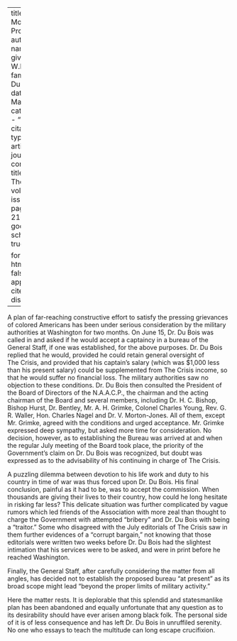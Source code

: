 
---
title: 'A Momentous Proposal'
author:
  - name:
      given: W.E.B.
      family: Du Bois
date: Mar. 1918
categories: 
  - ""
citation: 
  type: article-journal
  container-title: The Crisis
  volume: 16
  issue: 5
  page: 215-216
google-scholar: true

format:
  html:
    toc: false
    appendix-cite-as: display
---


A plan of far-reaching constructive effort to satisfy the pressing grievances of colored Americans has been under serious consideration by the military authorities at Washington for two months. On June 15, Dr. Du Bois was called in and asked if he would accept a captaincy in a bureau of the General Staff, if one was established, for the above purposes. Dr. Du Bois replied that he would, provided he could retain general oversight of <span class = "small-caps">The Crisis</span>, and provided that his captain's salary (which was $1,000 less than his present salary) could be supplemented from <span class = "small-caps">The Crisis</span> income, so that he would suffer no financial loss. The military authorities saw no objection to these conditions. Dr. Du Bois then consulted the President of the Board of Directors of the N.A.A.C.P., the chairman and the acting chairman of the Board and several members, including Dr. H. C. Bishop, Bishop Hurst, Dr. Bentley, Mr. A. H. Grimke, Colonel Charles Young, Rev. G. R. Waller, Hon. Charles Nagel and Dr. V. Morton-Jones. All of them, except Mr. Grimke, agreed with the conditions and urged acceptance. Mr. Grimke expressed deep sympathy, but asked more time for consideration. No decision, however, as to establishing the Bureau was arrived at and when the regular July meeting of the Board took place, the priority of the  Government's claim on Dr. Du Bois was recognized, but doubt was expressed as to the advisability of his continuing in charge of <span class = "small-caps">The Crisis</span>.

A puzzling dilemma between devotion to his life work and duty to his country in time of war was thus forced upon Dr. Du Bois. His final conclusion, painful as it had to be, was to accept the commission. When thousands are giving their lives to their country, how could he long hesitate in risking far less? This delicate situation was further complicated by vague rumors which led friends of the Association with more zeal than thought to charge the Government with attempted "bribery" and Dr. Du Bois with being a "traitor." Some who disagreed with the July editorials of <span class = "small-caps">The Crisis</span> saw in them further evidences of a "corrupt bargain," not knowing that those editorials were written two weeks before Dr. Du Bois had the slightest intimation that his services were to be asked, and were in print before he reached Washington.

Finally, the General Staff, after carefully considering the matter from all angles, has decided not to establish the proposed bureau "at present" as its broad scope might lead "beyond the proper limits of military activity."

Here the matter rests. It is deplorable that this splendid and statesmanlike plan has been abandoned and equally unfortunate that any question as to its desirability should have ever arisen among black folk. The personal side of it is of less consequence and has left Dr. Du Bois in unruffiled serenity. No one who essays to teach the multitude can long escape crucifixion.

